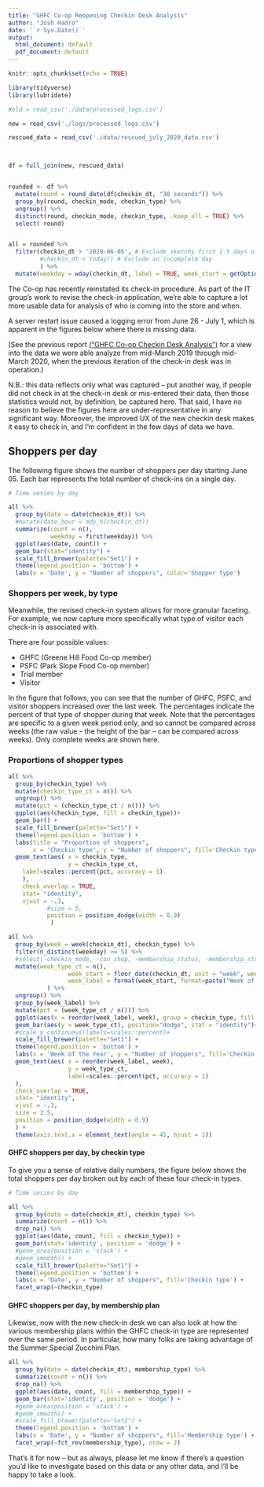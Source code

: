 ```yaml
---
title: "GHFC Co-op Reopening Checkin Desk Analysis"
author: "Josh Hadro"
date: '`r Sys.Date()`'
output:
  html_document: default
  pdf_document: default
---
```


```r
knitr::opts_chunk$set(echo = TRUE)

library(tidyverse)
library(lubridate)

#old = read_csv('./data/processed_logs.csv')

new = read_csv('./logs/processed_logs.csv')

rescued_data = read_csv('./data/rescued_july_2020_data.csv')



df = full_join(new, rescued_data)


rounded <- df %>%
  mutate(round = round_date(df$checkin_dt, "30 seconds")) %>%
  group_by(round, checkin_mode, checkin_type) %>%
  ungroup() %>%
  distinct(round, checkin_mode, checkin_type, .keep_all = TRUE) %>%
  select(-round)


all = rounded %>%
  filter(checkin_dt > '2020-06-05', # Exclude sketchy first 1.5 days of data collection while bugs were being worked out
         #checkin_dt < today() # Exclude an incomplete day
         ) %>%
  mutate(weekday = wday(checkin_dt, label = TRUE, week_start = getOption("lubridate.week.start", 1)))


```

The Co-op has recently reinstated its check-in procedure. As part of the IT group's work to revise the check-in application, we're able to capture a lot more usable data for analysis of who is coming into the store and when.

A server restart issue caused a logging error from June 26 - July 1, which is apparent in the figures below where there is missing data. 

(See the previous report [("GHFC Co-op Checkin Desk Analysis")](https://hadro.github.io/ghfc/ghfc_psfc_report) for a view into the data we were able analyze from mid-March 2019 through mid-March 2020, when the previous iteration of the check-in desk was in operation.)

N.B.: this data reflects only what was captured -- put another way, if people did not check in at the check-in desk or mis-entered their data, then those statistics would not, by definition, be captured here. That said, I have no reason to believe the figures here are under-representative in any significant way. Moreover, the improved UX of the new checkin desk makes it easy to check in, and I'm confident in the few days of data we have. 

## Shoppers per day

The following figure shows the number of shoppers per day starting June 05. Each bar represents the total number of check-ins on a single day. 

```r

# Time series by day

all %>%
  group_by(date = date(checkin_dt)) %>%
  #mutate(date_hour = mdy_h(checkin_dt))
  summarize(count = n(), 
            weekday = first(weekday)) %>% 
  ggplot(aes(date, count)) +
  geom_bar(stat="identity") +
  scale_fill_brewer(palette="Set1") +
  theme(legend.position = 'bottom') + 
  labs(x = 'Date', y = "Number of shoppers", color='Shopper type')

```

### Shoppers per week, by type

Meanwhile, the revised check-in system allows for more granular faceting. For example, we now capture more specifically what type of visitor each check-in is associated with.

There are four possible values: 

- GHFC (Greene Hill Food Co-op member)
- PSFC (Park Slope Food Co-op member)
- Trial member
- Visitor

In the figure that follows, you can see that the number of GHFC, PSFC, and visitor shoppers increased over the last week.
The percentages indicate the percent of that type of shopper during that week. Note that the percentages are specific to a given week period only, and so cannot be compared across weeks (the raw value -- the height of the bar -- can be compared across weeks).
Only complete weeks are shown here.


### Proportions of shopper types

```r
all %>%
  group_by(checkin_type) %>%
  mutate(checkin_type_ct = n()) %>%
  ungroup() %>%
  mutate(pct = (checkin_type_ct / n())) %>%
  ggplot(aes(checkin_type, fill = checkin_type))+
  geom_bar() +
  scale_fill_brewer(palette="Set1") +
  theme(legend.position = 'bottom') + 
  labs(title = "Proportion of shoppers",
       x = 'Checkin type', y = "Number of shoppers", fill='Checkin type') +
  geom_text(aes( x = checkin_type,
                 y = checkin_type_ct, 
    label=scales::percent(pct, accuracy = 1)
    ),
    check_overlap = TRUE,
    stat= "identity",
    vjust = -.3,
           #size = 5,
           position = position_dodge(width = 0.9)
            ) 
```


```r

all %>%
  group_by(week = week(checkin_dt), checkin_type) %>%
  filter(n_distinct(weekday) >= 5) %>%
  #select(-checkin_mode, -can_shop, -membership_status, -membership_start_date) %>%
  mutate(week_type_ct = n(), 
                 week_start = floor_date(checkin_dt, unit = "week", week_start = getOption("lubridate.week.start", 3)),
                 week_label = format(week_start, format=paste("Week of ", '%b %e'))
           ) %>%
  ungroup() %>%
  group_by(week_label) %>%
  mutate(pct = (week_type_ct / n())) %>%
  ggplot(aes(x = reorder(week_label, week), group = checkin_type, fill = checkin_type)) +  
  geom_bar(aes(y = week_type_ct), position="dodge", stat = "identity")+
  #scale_y_continuous(labels=scales::percent)+
  scale_fill_brewer(palette="Set1") +
  theme(legend.position = 'bottom') + 
  labs(x = 'Week of the Year', y = "Number of shoppers", fill='Checkin type') +
  geom_text(aes( x = reorder(week_label, week),
                 y = week_type_ct, 
                 label=scales::percent(pct, accuracy = 1)
  ),
  check_overlap = TRUE,
  stat= "identity",
  vjust = -.3,
  size = 2.5,
  position = position_dodge(width = 0.9)
  ) +
  theme(axis.text.x = element_text(angle = 45, hjust = 1))  

```


#### GHFC shoppers per day, by checkin type

To give you a sense of relative daily numbers, the figure below shows the total shoppers per day broken out by each of these four check-in types.

```r

# Time series by day

all %>%
  group_by(date = date(checkin_dt), checkin_type) %>%
  summarize(count = n()) %>%
  drop_na() %>%
  ggplot(aes(date, count, fill = checkin_type)) +
  geom_bar(stat='identity', position = 'dodge') +
  #geom_area(position = 'stack') +
  #geom_smooth() +
  scale_fill_brewer(palette="Set1") +
  theme(legend.position = 'bottom') + 
  labs(x = 'Date', y = "Number of shoppers", fill='Checkin type') +
  facet_wrap(~checkin_type)

```

#### GHFC shoppers per day, by membership plan

Likewise, now with the new check-in desk we can also look at how the various membership plans within the GHFC check-in type are represented over the same period.
In particular, how many folks are taking advantage of the Summer Special Zucchini Plan.

```r
all %>%
  group_by(date = date(checkin_dt), membership_type) %>%
  summarize(count = n()) %>%
  drop_na() %>%
  ggplot(aes(date, count, fill = membership_type)) +
  geom_bar(stat='identity', position = 'dodge') +
  #geom_area(position = 'stack') +
  #geom_smooth() +
  #scale_fill_brewer(palette="Set2") +
  theme(legend.position = 'bottom') +
  labs(x = 'Date', y = "Number of shoppers", fill='Membership type') +
  facet_wrap(~fct_rev(membership_type), nrow = 2)
```



That's it for now -- but as always, please let me know if there's a question you'd like to investigate based on this data or any other data, and I'll be happy to take a look.